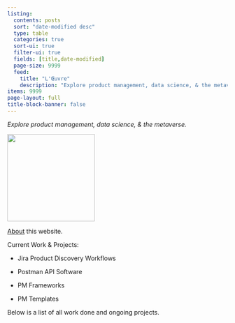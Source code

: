 ```yaml
---
listing:
  contents: posts
  sort: "date-modified desc"
  type: table
  categories: true
  sort-ui: true
  filter-ui: true
  fields: [title,date-modified]
  page-size: 9999
  feed:
    title: "L'Œuvre"
    description: "Explore product management, data science, & the metaverse."
items: 9999
page-layout: full
title-block-banner: false
---
```

<!--
 Gitanjali 35
By Rabindranath Tagore / রবীন্দ্রনাথ ঠাকুর
   Where the mind is without fear and the head is held high;
   Where knowledge is free;
   Where the world has not been broken up into fragments by narrow domestic walls;
   Where words come out from the depth of truth;
   Where tireless striving stretches its arms towards perfection;
   Where the clear stream of reason has not lost its way into the dreary desert sand of dead habit;
   Where the mind is led forward by thee into ever-widening thought and action
   Into that heaven of freedom, my Father, let my country awake.

-->


*Explore product management, data science, & the metaverse.*

<!--![](index.jpg){fig-alt="'Laila and Majnun at School', Folio from a Khamsa (Quintet) of Nizami of Ganja. Calligrapher Ja'far Baisunghuri Iranian. Author Nizami A.H. 835/ 1431–32 CE " width="300" fig-align="center" }-->

[![](glider.svg){fig-alt="Portrait of a young Indian scholar, Mughal miniature by Mir Sayyid Ali, c. 1550." width="200px" fig-align="center" }](http://www.catb.org/~esr/hacker-emblem/)

::: {.text-center}
:::

[About](/about.qmd) this website. 

Current Work & Projects: 

<!--* Review of paper "A comprehensive overview of software product management challenges"-->

* Jira Product Discovery Workflows

* Postman API Software

* PM Frameworks

* PM Templates

Below is a list of all work done and ongoing projects.